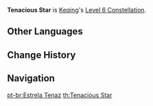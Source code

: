 {{Constellation Infobox
|image       = Constellation Tenacious Star.png
|description = When initiating a [[Yunlai Swordsmanship|Normal Attack]], a Charged Attack, [[Stellar Restoration|Elemental Skill]] or [[Starward Sword|Elemental Burst]], Keqing gains a 6% {{Color|Electro DMG Bonus}} for 8s.<br />Effects triggered by Normal Attacks, Charged Attacks, Elemental Skills and Elemental Bursts are considered independent entities.
|level       = 6
|character   = Keqing
|utility1    = Electro DMG Bonus
}}
'''Tenacious Star''' is [[Keqing]]'s [[Level 6 Constellation]].
<!--
==Gameplay Notes==
-->

==Other Languages==
{{Other Languages
|en      = Tenacious Star
|zhs     = 廉贞
|zhs_rm  = Liánzhēn
|zht     = 廉貞
|zht_rm  = Liánzhēn
|zh_tl   = {{w|Epsilon Ursae Majoris|Alioth}}
|zh_note = {{Lang|mini=1|zh-Hans=廉贞}}/{{Lang|mini=1|zh-Hant=廉貞}} ''Liánzhēn'' is an alternate Chinese name for the fifth star in the {{w|Big Dipper}}, Alioth, more commonly known in Chinese as {{Lang|[[Yuheng]]|zh=玉衡|zh_rm=Yùhéng}}.
|ja      = 廉貞
|ja_rm   = Rentei
|ja_tl   = Alioth
|ko      = {{tt|염정|廉貞}}
|ko_rm   = Yeomjeong
|ko_tl   = Alioth
|es      = Estrella tenaz
|es_tl   = Tenacious Star
|fr      = Étoile tenace
|fr_tl   = Tenacious Star
|ru      = Упорная звезда
|ru_tl   = Tenacious Star
|th      = Tenacious Star
|vi      = Sao {{tt|Liêm Trinh|廉貞}}
|vi_tl   = 
|de      = Störrischer Stern
|de_tl   = Stubborn Star
|id      = Tenacious Star
|pt      = Estrela Tenaz
|pt_tl   = Tenacious Star
}}

==Change History==
{{Change History|1.0}}

==Navigation==
{{Talent Navbox|Keqing}}
[[pt-br:Estrela Tenaz]]
[[th:Tenacious Star]]